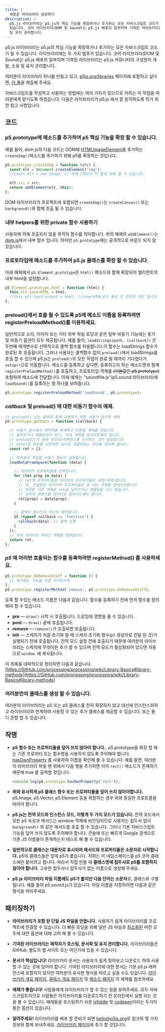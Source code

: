 ```yaml
---
title: |
  새로운 라이브러리 생성하기
description: >
  p5.js 라이브러리는 p5.js의 핵심 기능을 확장하거나 추가하는 모든 자바스크립트 코드가 될 수 있습니다. 라이브러리에는 두 가지 범주가
  있습니다. 코어 라이브러리(DOM 및 Sound)는 p5.js 배포의 일부이며 기여된 라이브러리는 p5.js 커뮤니티의 구성원이 개발, 소유
  및 유지 관리합니다.
---
```

p5.js 라이브러리는 p5.js의 핵심 기능을 확장하거나 추가하는 모든 자바스크립트 코드가 될 수 있습니다. 라이브러리에는 두 가지 범주가 있습니다. 코어 라이브러리(DOM 및 Sound)는 p5.js 배포의 일부이며 기여된 라이브러리는 p5.js 커뮤니티의 구성원이 개발, 소유 및 유지 관리합니다.

여러분이 라이브러리 하나를 만들고 있고, [p5js.org/libraries](https://p5js.org/libraries/) 페이지에 포함하고 싶다면, [이 폼](https://docs.google.com/forms/d/e/1FAIpQLSdWWb95cfvosaIFI7msA7XC5zOEVsNruaA5klN1jH95ESJVcw/viewform/)을 제출해 주세요.



자바스크립트를 작성하고 사용하는 방법에는 여러 가지가 있으므로 저희는 이 작업을 여러분에게 맡기도록 하겠습니다. 다음은 라이브러리가 p5.js 에서 잘 동작하도록 하기 위한 참고 사항입니다.

## 코드

### p5.prototype에 메소드를 추가하여 p5 핵심 기능을 확장 할 수 있습니다.

예를 들어, dom.js의 다음 코드는 DOM에 [HTMLImageElement](https://developer.Mozilla.org/en-US/docs/Web/API/HTMLImageElement/)를 추가하는 `createImg()`메소드를 추가하기 위해 p5를 확장하는 것입니다.

```js
p5.prototype.createImg = function (src) {
  const elt = document.createElement('img');
  //const elt = new Image; // 위에 1행보다 더 짧게 대체 할 수 있습니다.

  elt.src = src;
  return addElement(elt, this);
};
```

DOM 라이브러리가 프로젝트에 포함되면 `createImg()`는 `createCanvas()` 또는 `background()`와 함께 호출 될 수 있습니다.

### 내부 helpers를 위한 private 함수 사용하기

사용자에 의해 호출되지 않을 목적의 함수를 의미합니다. 위의 예제의 `addElement()`는 [dom.js](https://GitHub.com/processing/p5.js/blob/main/src/dom/dom.js)에서 내부 함수 입니다. 하지만 `p5.prototype`에는 공개적으로 바운드 되지 않았습니다.

### 프로토타입에 메소드를 추가하여 p5.js 클래스를 확장 할 수 있습니다.

아래 예제에서 `p5.Element.prototype`은 `html()` 메소드와 함께 확장되어 엘리먼트의 내부 html을 설정합니다.

```js
p5.Element.prototype.html = function (html) {
  this.elt.innerHTML = html;
  //this.elt.textContent = html; //innerHTML보다 훨씬 더 안전한 대안 입니다.
};
```

### preload()에서 호출 될 수 있도록 p5에 메소드 이름을 등록하려면 registerPreloadMethod()를 이용하세요.

일반적으로 소리, 이미지 또는 기타 외부 파일 로딩과 같은 일부 비동기 기능에는 동기 및 비동기 옵션이 모두 제공됩니다. 예를 들어, `loadStrings(path, [callback])` 은 두번째 매개변수로 선택적으로 콜백 함수를 허용합니다.이 함수는 loadStrings 함수가 완료된 후 호출됩니다. 그러나 사용자는 콜백함수 없이 `preload()`에서 loadStrings를 호출 할 수 있으며 p5.js는 `preload()`의 모든 작업이 완료 될 때까지 기다렸다가 `setup()`으로 이동합니다. 메소드를 등록하고 싶다면, 등록하고자 하는 메소드명과 함께 `registerPreloadMethod()`를 호출하고, 프로토타입 객체를 ~~(기본값은 p5.prototype)~~ 포함하여 메소드에 전달합니다.
아래 예제는 "soundfile.js"(p5.sound 라이브러리)에 `loadSound()`를 등록하는 행 하나를 보여줍니다.

```js
p5.prototype.registerPreloadMethod('loadSound', p5.prototype);
```

### *callback* 및 **preload()** 에 대한 비동기 함수의 예제.

```js
// preload() 또는 콜백과 함께 사용하기 위한 비동기 함수의 예제
p5.prototype.getData = function (callback) {

  // 비동기 함수에서 데이터를 복제하고 반환할 객체를 만듭니다.
  // 덮어쓰거나 재할당하지 않고, 아래 객체를 업데이트해야 합니다.
  // preload()가 원래 포인터/레퍼런스를 유지하는 것이 중요합니다.
  // const로 변수를 선언하면 실수로 재할당하는 경우를 방지해 줍니다.
  const ret = {};

  // 여러분이 작업할 비동기 함수의 일부입니다.
  loadDataFromSpace(function (data) {

    // 데이터의 프로퍼티들을 반복합니다.
    for (let prop in data) {
      // ret의 프로퍼티들을 데이터의 프로퍼티들로 설정(복제)합니다.
      // 즉, 전달받은 데이터의 프로퍼티들로 빈 ret 객체를 업데이트합니다.
      // 하지만 다른 객체로 ret을 덮어쓰거나 재할당할 수는 없습니다.
      // 오히려 콘텐츠를 데이터로 업데이트해야 합니다.
      ret[prop] = data[prop];
    }

    // 콜백이 함수인지 아닌지 확인합니다.
    if (typeof callback == 'function') {
      callback(data); // 콜백 실행
    }
  });
  // 위의 데이터로 채워진 객체를 반환합니다.
  return ret;
};
```

### ***p5*** 에 여러번 호출되는 함수를 등록하려면 **registerMethod()** 를 사용하세요.

```js
p5.prototype.doRemoveStuff = function () { 
  // 제거하는 기능을 위한 라이브러리
};
p5.prototype.registerMethod('remove', p5.prototype.doRemoveStuff);
```

등록 할 수있는 메소드 이름은 다음과 같습니다. 함수를 등록하기 전에 먼저 함수를 정의해야 할 수 있습니다.

* **pre** — `draw()` 시작 시 호출됩니다. 드로잉에 영향을 줄 수 있습니다.
* **post** — `draw()` 끝에 호출됩니다.
* **remove** — `remove()`가 호출되면 호출됩니다.
* **init** — 스케치가 처음 초기화 될 때 스케치 초기화 함수(`p5` 생성자로 전달 된 것)가 실행되기 전에 호출됩니다. 전역 모드 설정 전에 호출되기 때문에 여러분의 라이브러리는 스케치에 무엇이든 추가 할 수 있으며 전역 모드가 활성화되어 있으면 자동으로 `window `에 복사됩니다.

이 목록을 대략적으로 정리하면 다음과 같습니다.
[https://GitHub.com/processing/processing/wiki/Library-Basics#library-methods](https://GitHub.com/processing/processing/wiki/Library-Basics#library-methods)

### 여러분만의 클래스를 생성 할 수 있습니다.

여러분의 라이브러리는 p5 또는 p5 클래스를 전혀 확장하지 않고 대신에 인스턴스화하고 라이브러리와 연계하여 사용할 수 있는 추가 클래스를 제공할 수 있습니다. 또는 둘 다 혼합 할 수 있습니다.

## 작명

* **p5 함수 또는 프로퍼티들을 덮어 쓰지 않아야 합니다..** p5.prototype을 확장 할 때는 기존 프로퍼티 또는 함수명을 사용하지 않도록 주의해야 합니다. [hasOwnProperty](https://developer.mozilla.org/en-US/docs/Web/JavaScript/Reference/Global_Objects/Object/hasOwnProperty/) 를 사용하여 이름을 확인해 볼 수 있습니다.
  예를 들면, 여러분의 라이브러리 파일 맨 위에서 다음 행을 추가하면 이미 `rect()` 메소드가 존재하기 때문에 true 를 출력할 것입니다.

  ```js
  console.log(p5.prototype.hasOwnProperty('rect'));
  ```

* **위와 유사하게 p5 클래스 함수 또는 프로퍼티들을 덮어 쓰지 않아야합니다.** p5.Image, p5.Vector, p5.Element 등을 확장하는 경우 위와 동일한 프로토콜을 따라야 합니다.

* **p5.js는 전역 모드와 인스턴스 모드, 이렇게 두 가지 모드가 있습니다.** 전역 모드에서 모든 p5 속성과 메서드는 window 객체에 바인딩되므로 사용자는 접두사 없이 `background()` 와 같은 메서드를 호출 할 수 있습니다. 그러나 기본 자바스크립트 기능을 덮어 쓰지 않도록 주의해야 합니다. 콘솔에 또는 빠르게 Google 검색으로 기존 JS 이름들이 존재하는지 테스트 해 볼 수 있습니다.

* **일반적으로 클래스는 대문자로 표시되며 메서드와 프로퍼티들은 소문자로 시작합니다.** p5의 클래스들은 앞에 p5가 붙습니다. 저희는 이 네임스페이스를 p5 코어 클래스에만 붙이려고 합니다. 따라서 직접 만들 때 **클래스명에 접두사로 p5를 포함하지 않아야 합니다.** 고유한 접두사나 접두사가 없는 이름으로 생성해 주세요.

* **p5.js 라이브러리 파일 이름에도 p5가 붙지만 다음 단어는 소문자**로, 클래스와 구별됩니다. 예를 들어 p5.sound.js가 있습니다. 파일 이름을 지정하려면 다음과 같은 형식을 따라주세요.

## 패키징하기

* **라이브러리가 포함 된 단일 JS 파일을 만듭니다.** 사용자가 쉽게 라이브러리를 프로젝트에 연결할 수 있습니다. 더 빠른 로딩을 위해 일반 JS 파일과 [최소화된](http://jscompress.com/) 버전 모두에 대한 옵션에 대해 고려 해 볼 수 있습니다.

* **기여된 라이브러리는 제작자가 호스팅, 문서화 및 유지 관리합니다.** 라이브러리들은 GitHub, 별도의 웹 사이트 또는 어딘가에 있을 수 있습니다.

* **문서가 핵심입니다!** 라이브러리 문서는 사용자가 쉽게 찾아보고 다운로드 하여 사용할 수 있는 곳에 있어야 합니다. 기여된 라이브러리에 대한 문서는 기본 p5.js 레퍼런스에 포함되지 않지만 여러분이 유사한 형식을 따르고 싶을 수도 있습니다. [라이브러리 개요 페이지](http://p5js.org/reference/libraries/p5.sound), [클래스 개요 페이지](http://p5js.org/reference/p5.Vector) 및 [메소드 페이지](http://p5js.org/reference/p5/arc/) 의 예제를 참조하세요.

* **예제가 좋습니다!** 사람들에게 라이브러리가 할 수 있는 일을 보여주세요. 모두 자바스크립트이므로 사람들은 라이브러리를 다운로드하기 전 온라인에서 실행 되는 것을 볼 수 있습니다. 예제들을 호스팅하기 쉬운
  [jsfiddle](http://jsfiddle.net/) 및 [codepen](http://codepen.io)이라는 두가지 좋은 옵션이 있습니다.

* **알려주세요!** 라이브러리를 배포 할 준비가 되면 [hello@p5js.org](mailto:hello@p5js.org)로 링크와 몇 가지 정보와 함께 보내주세요. [라이브러리 페이지](http://p5js.org/libraries/)에 추가 할 것입니다.
